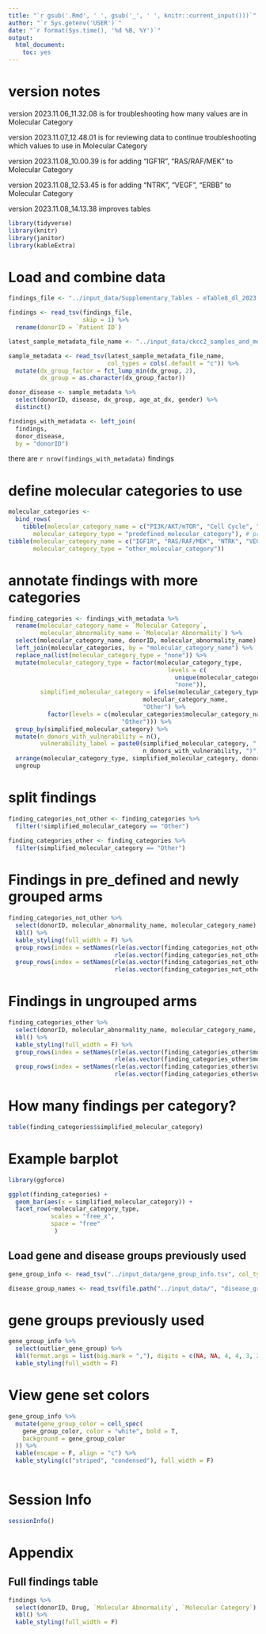 ```yaml
---
title: "`r gsub('.Rmd', ' ', gsub('_', ' ', knitr::current_input()))`"
author: "`r Sys.getenv('USER')`"
date: "`r format(Sys.time(), '%d %B, %Y')`"
output:
  html_document:
    toc: yes
---
```

  
# version notes

version 2023.11.06_11.32.08 is for troubleshooting how many values are in Molecular Category

version 2023.11.07_12.48.01 is for reviewing data to continue troubleshooting which values to use in Molecular Category

version 2023.11.08_10.00.39 is for adding "IGF1R", "RAS/RAF/MEK" to Molecular Category

version 2023.11.08_12.53.45 is for adding "NTRK", "VEGF", "ERBB" to Molecular Category

version 2023.11.08_14.13.38 improves tables

```r

library(tidyverse)
library(knitr)
library(janitor)
library(kableExtra)
```


# Load and combine data
```r


findings_file <- "../input_data/Supplementary_Tables - eTable8_dl_2023.11.06_11.03.03.tsv"

findings <- read_tsv(findings_file,
                     skip = 1) %>%
  rename(donorID = `Patient ID`)

```


```r

latest_sample_metadata_file_name <- "../input_data/ckcc2_samples_and_metadata_from_redcap_2023.10.24_13.26.34.tsv"

sample_metadata <- read_tsv(latest_sample_metadata_file_name,
                            col_types = cols(.default = "c")) %>%
  mutate(dx_group_factor = fct_lump_min(dx_group, 2),
         dx_group = as.character(dx_group_factor))

donor_disease <- sample_metadata %>%
  select(donorID, disease, dx_group, age_at_dx, gender) %>%
  distinct() 

```




```r

findings_with_metadata <- left_join(
  findings,
  donor_disease,
  by = "donorID")

```

there are `r nrow(findings_with_metadata) ` findings

# define molecular categories to use
```r

molecular_categories <- 
  bind_rows(
    tibble(molecular_category_name = c("PI3K/AKT/mTOR", "Cell Cycle", "RTK", "JAK/STAT"),
       molecular_category_type = "predefined_molecular_category"), # pre_defined_arms?
tibble(molecular_category_name = c("IGF1R", "RAS/RAF/MEK", "NTRK", "VEGF", "ERBB"),
       molecular_category_type = "other_molecular_category"))

```


# annotate findings with more categories
```r

finding_categories <- findings_with_metadata %>%
  rename(molecular_category_name = `Molecular Category`,
         molecular_abnormality_name = `Molecular Abnormality`) %>%
  select(molecular_category_name, donorID, molecular_abnormality_name) %>%
  left_join(molecular_categories, by = "molecular_category_name") %>%
  replace_na(list(molecular_category_type = "none")) %>%
  mutate(molecular_category_type = factor(molecular_category_type, 
                                             levels = c(
                                               unique(molecular_categories$molecular_category_type),
                                               "none")),
         simplified_molecular_category = ifelse(molecular_category_type != "none",
                                      molecular_category_name,
                                      "Other") %>%
           factor(levels = c(molecular_categories$molecular_category_name,
                                "Other"))) %>%
  group_by(simplified_molecular_category) %>%
  mutate(n_donors_with_vulnerability = n(),
         vulnerability_label = paste0(simplified_molecular_category, " (n=", 
                                      n_donors_with_vulnerability, ")")) %>%
  arrange(molecular_category_type, simplified_molecular_category, donorID) %>%
  ungroup

```

# split findings

```r
finding_categories_not_other <- finding_categories %>%
  filter(!simplified_molecular_category == "Other")
  
finding_categories_other <- finding_categories %>%
  filter(simplified_molecular_category == "Other")
```


# Findings in pre_defined and newly grouped arms

```r

finding_categories_not_other %>%
  select(donorID, molecular_abnormality_name, molecular_category_name) %>%
  kbl() %>%
  kable_styling(full_width = F) %>% 
  group_rows(index = setNames(rle(as.vector(finding_categories_not_other$molecular_category_type))[[1]],
                              rle(as.vector(finding_categories_not_other$molecular_category_type))[[2]])) %>% 
  group_rows(index = setNames(rle(as.vector(finding_categories_not_other$vulnerability_label))[[1]],
                              rle(as.vector(finding_categories_not_other$vulnerability_label))[[2]]))
```

# Findings in ungrouped arms
```r

finding_categories_other %>%
  select(donorID, molecular_abnormality_name, molecular_category_name, simplified_molecular_category) %>%
  kbl() %>%
  kable_styling(full_width = F) %>% 
  group_rows(index = setNames(rle(as.vector(finding_categories_other$molecular_category_type))[[1]],
                              rle(as.vector(finding_categories_other$molecular_category_type))[[2]]))%>% 
  group_rows(index = setNames(rle(as.vector(finding_categories_other$vulnerability_label))[[1]],
                              rle(as.vector(finding_categories_other$vulnerability_label))[[2]]))


```

# How many findings per category?
```r

table(finding_categories$simplified_molecular_category)

```

# Example barplot
```r
library(ggforce)

ggplot(finding_categories) +
  geom_bar(aes(x = simplified_molecular_category)) +
  facet_row(~molecular_category_type,
            scales = "free_x",
            space = "free"
             )
```


## Load gene and disease groups previously used
```r

gene_group_info <- read_tsv("../input_data/gene_group_info.tsv", col_types = cols(.default = "c"))

disease_group_names <- read_tsv(file.path("../input_data/", "disease_group_info.tsv"), col_types = cols(.default = "c"))

```


#  gene groups previously used
```r

gene_group_info %>%
  select(outlier_gene_group) %>% 
  kbl(format.args = list(big.mark = ","), digits = c(NA, NA, 4, 4, 3, 2)) %>%
  kable_styling(full_width = F)

```



# View gene set colors
```r

gene_group_info %>%
  mutate(gene_group_color = cell_spec(
    gene_group_color, color = "white", bold = T,
    background = gene_group_color
  )) %>%
  kable(escape = F, align = "c") %>%
  kable_styling(c("striped", "condensed"), full_width = F)
  

```

# Session Info
```r
sessionInfo()
```

# Appendix

## Full findings table
```r

findings %>%
  select(donorID, Drug, `Molecular Abnormality`, `Molecular Category`) %>%
  kbl() %>%
  kable_styling(full_width = F)
```

